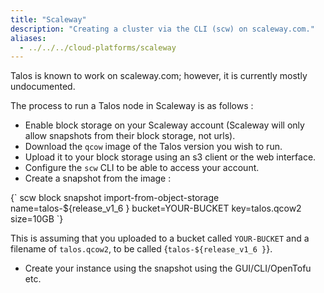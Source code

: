 ```yaml
---
title: "Scaleway"
description: "Creating a cluster via the CLI (scw) on scaleway.com."
aliases:
  - ../../../cloud-platforms/scaleway
---
```



Talos is known to work on scaleway.com; however, it is currently mostly undocumented.

The process to run a Talos node in Scaleway is as follows :

- Enable block storage on your Scaleway account (Scaleway will only allow snapshots from their block storage, not urls).
- Download the `qcow` image of the Talos version you wish to run.
- Upload it to your block storage using an s3 client or the web interface.
- Configure the `scw` CLI to be able to access your account.
- Create a snapshot from the image :

<CodeBlock lang="sh">
{`
  scw block snapshot import-from-object-storage name=talos-${release_v1_6 } bucket=YOUR-BUCKET key=talos.qcow2 size=10GB 
`}
</CodeBlock>

  This is assuming that you uploaded to a bucket called `YOUR-BUCKET` and a filename of `talos.qcow2`, to be called {`talos-${release_v1_6 }`}.
- Create your instance using the snapshot using the GUI/CLI/OpenTofu etc.

